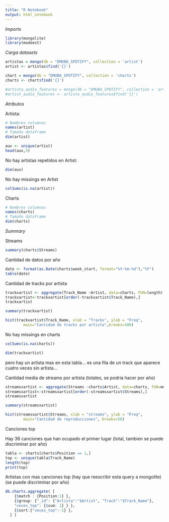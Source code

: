 ```yaml
---
title: "R Notebook"
output: html_notebook
---
```

*Imports*

```r
library(mongolite)
library(modeest)
```

*Carga datasets*

```r
artistas = mongo(db = "DMUBA_SPOTIFY", collection = 'artist')
artist <- artistas$find('{}')

chart = mongo(db = "DMUBA_SPOTIFY", collection = 'charts')
charts <- chart$find('{}')

#artista_audio_features = mongo(db = "DMUBA_SPOTIFY", collection = 'artist_audio_features')
#artist_audio_features <- artista_audio_features$find('{}')
```

*Atributos*

Artista:

```r
# Nombres columnas
names(artist)
# Tamaño dataframe
dim(artist)
```
```r
aux <- unique(artist)
head(aux,5)
```
No hay artistas repetidos en Artist:
```r
dim(aux)
```
No hay missings en Artist
```r
colSums(is.na(artist))  
```

Charts

```r
# Nombres columnas
names(charts)
# Tamaño dataframe
dim(charts)
```
*Summary*

Streams

```r
summary(charts$Streams)
```
Cantidad de datos por año

```r
date <- format(as.Date(charts$week_start, format="%Y-%m-%d"),"%Y")
table(date)
```
Cantidad de tracks por artista

```r
trackxartist <- aggregate(Track_Name ~Artist, data=charts, FUN=length)
trackxartist<-trackxartist[order(-trackxartist$Track_Name),]
trackxartist
```
```r
summary(trackxartist)
```
```r
hist(trackxartist$Track_Name, xlab = "Tracks", ylab = "Freq", 
        main="Cantidad de tracks por artista",breaks=100) 
```

No hay missings en charts
```r
colSums(is.na(charts))  
```
```r
dim(trackxartist)
```
pero hay un artista mas en esta tabla... es una fila de un track que aparece cuatro veces sin artista...

Cantidad media de streams por artista (totales, se podria hacer por año)

```r
streamsxartist <- aggregate(Streams ~charts$Artist, data=charts, FUN=mean)
streamsxartist<-streamsxartist[order(-streamsxartist$Streams),]
streamsxartist
```

```r
summary(streamsxartist)
```

```r
hist(streamsxartist$Streams, xlab = "streams", ylab = "Freq", 
        main="Cantidad de reproducciones", breaks=50) 
```
Canciones top

Hay 36 canciones que han ocupado el primer lugar (total, tambien se puede discriminar por año)
```r
tabla <- charts[charts$Position == 1,] 
top <- unique(tabla$Track_Name)
length(top)
print(top)
```
Artistas con mas canciones top (hay que reescribir esta query a mongolite) (se puede discriminar por año)
```r
db.charts.aggregate( [
    {$match : {Position:1} },
    {$group: {"_id": {"Artista":"$Artist", "Track":"$Track_Name"}, 
    "veces_top": {$sum: 1} } },
    {$sort:{"veces_top":-1} },
  ] )

```



